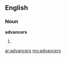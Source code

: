 ==English==
===Noun===
'''advancers'''
# {{plural of|[[advancer]]}}

[[ar:advancers]]
[[my:advancers]]